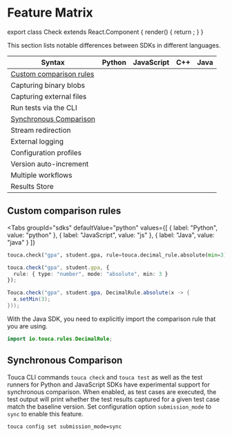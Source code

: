 
# Feature Matrix

export class Check extends React.Component {
  render() {
    return <HiCheckCircle color="green" size="1.25rem" />;
  }
}

This section lists notable differences between SDKs in different languages.

| Syntax                                              | Python                     | JavaScript                 | C++                        | Java                       |
| --------------------------------------------------- | -------------------------- | -------------------------- | -------------------------- | -------------------------- |
| [Custom comparison rules](#custom-comparison-rules) | <Since version="v1.8.1" /> | <Since version="v1.6.2" /> |                            | <Since version="v1.5.2" /> |
| Capturing binary blobs                              | <Since version="v1.8.1" /> | <Since version="v1.6.2" /> |                            |                            |
| Capturing external files                            | <Since version="v1.8.1" /> | <Since version="v1.6.2" /> |                            |                            |
| Run tests via the CLI                               | <Since version="v1.5.2" /> |                            |                            |                            |
| [Synchronous Comparison](#synchronous-comparison)   | <Since version="v1.8.6" /> | <Since version="v1.6.4" /> |                            |                            |
| Stream redirection                                  |                            |                            | <Since version="v1.4.0" /> |                            |
| External logging                                    |                            |                            | <Since version="v1.4.0" /> |                            |
| Configuration profiles                              | <Since version="v1.5.3" /> | <Since version="v1.5.6" /> | <Since version="v1.6.0" /> | <Since version="v1.6.0" /> |
| Version auto-increment                              | <Since version="v1.5.8" /> | <Since version="v1.5.5" /> | <Since version="v1.6.0" /> | <Since version="v1.6.0" /> |
| Multiple workflows                                  | <Since version="v1.5.2" /> | <Since version="v1.5.5" /> | <Since version="v1.6.0" /> | <Since version="v1.6.0" /> |
| Results Store                                       | <Since version="v1.5.2" /> | <Since version="v1.5.5" /> | <Since version="v1.6.0" /> | <Since version="v1.6.0" /> |

## Custom comparison rules

<Tabs
  groupId="sdks"
  defaultValue="python"
  values={[
    { label: "Python", value: "python" },
    { label: "JavaScript", value: "js" },
    { label: "Java", value: "java" }
  ]}
>
<TabItem value="python">

```py
touca.check("gpa", student.gpa, rule=touca.decimal_rule.absolute(min=3))
```

</TabItem>
<TabItem value="js">

```ts
touca.check("gpa", student.gpa, {
  rule: { type: "number", mode: "absolute", min: 3 }
});
```

</TabItem>
<TabItem value="java">

```java
Touca.check("gpa", student.gpa, DecimalRule.absolute(x -> {
  x.setMin(3);
}));
```

With the Java SDK, you need to explicitly import the comparison rule that you
are using.

```java
import io.touca.rules.DecimalRule;
```

</TabItem>
</Tabs>

## Synchronous Comparison

Touca CLI commands `touca check` and `touca test` as well as the test runners
for Python and JavaScript SDKs have experimental support for synchronous
comparison. When enabled, as test cases are executed, the test output will print
whether the test results captured for a given test case match the baseline
version. Set configuration option `submission_mode` to `sync` to enable this
feature.

```plaintext
touca config set submission_mode=sync
```
